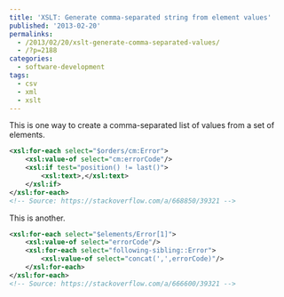 ---
title: 'XSLT: Generate comma-separated string from element values'
published: '2013-02-20'
permalinks:
  - /2013/02/20/xslt-generate-comma-separated-values/
  - /?p=2188
categories:
  - software-development
tags:
  - csv
  - xml
  - xslt
---

This is one way to create a comma-separated list of values from a set of elements.

```xml
<xsl:for-each select="$orders/cm:Error">
    <xsl:value-of select="cm:errorCode"/>
    <xsl:if test="position() != last()">
        <xsl:text>,</xsl:text>
    </xsl:if>
</xsl:for-each>
<!-- Source: https://stackoverflow.com/a/668850/39321 -->
```

This is another.

```xml
<xsl:for-each select="$elements/Error[1]">
    <xsl:value-of select="errorCode"/>
    <xsl:for-each select="following-sibling::Error">
        <xsl:value-of select="concat(',',errorCode)"/>
    </xsl:for-each>
</xsl:for-each>
<!-- Source: https://stackoverflow.com/a/666600/39321 -->
```
